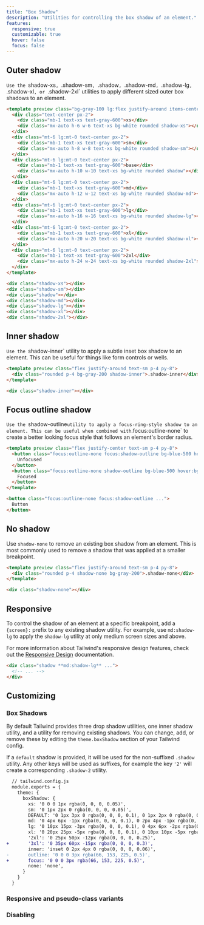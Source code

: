 ```yaml
---
title: "Box Shadow"
description: "Utilities for controlling the box shadow of an element."
features:
  responsive: true
  customizable: true
  hover: false
  focus: false
---
```




## Outer shadow

 `Use the `shadow-xs`, `.shadow-sm`, `.shadow`, `.shadow-md`, `.shadow-lg`, `.shadow-xl`, or `.shadow-2xl` utilities to apply different sized outer box shadows to an element.

```html
<template preview class="bg-gray-100 lg:flex justify-around items-center text-sm p-4 py-8">
  <div class="text-center px-2">
    <div class="mb-1 text-xs text-gray-600">xs</div>
    <div class="mx-auto h-6 w-6 text-xs bg-white rounded shadow-xs"></div>
  </div>
  <div class="mt-6 lg:mt-0 text-center px-2">
    <div class="mb-1 text-xs text-gray-600">sm</div>
    <div class="mx-auto h-8 w-8 text-xs bg-white rounded shadow-sm"></div>
  </div>
  <div class="mt-6 lg:mt-0 text-center px-2">
    <div class="mb-1 text-xs text-gray-600">base</div>
    <div class="mx-auto h-10 w-10 text-xs bg-white rounded shadow"></div>
  </div>
  <div class="mt-6 lg:mt-0 text-center px-2">
    <div class="mb-1 text-xs text-gray-600">md</div>
    <div class="mx-auto h-12 w-12 text-xs bg-white rounded shadow-md"></div>
  </div>
  <div class="mt-6 lg:mt-0 text-center px-2">
    <div class="mb-1 text-xs text-gray-600">lg</div>
    <div class="mx-auto h-16 w-16 text-xs bg-white rounded shadow-lg"></div>
  </div>
  <div class="mt-6 lg:mt-0 text-center px-2">
    <div class="mb-1 text-xs text-gray-600">xl</div>
    <div class="mx-auto h-20 w-20 text-xs bg-white rounded shadow-xl"></div>
  </div>
  <div class="mt-6 lg:mt-0 text-center px-2">
    <div class="mb-1 text-xs text-gray-600">2xl</div>
    <div class="mx-auto h-24 w-24 text-xs bg-white rounded shadow-2xl"></div>
  </div>
</template>

<div class="shadow-xs"></div>
<div class="shadow-sm"></div>
<div class="shadow"></div>
<div class="shadow-md"></div>
<div class="shadow-lg"></div>
<div class="shadow-xl"></div>
<div class="shadow-2xl"></div>
```

## Inner shadow

 `Use the `shadow-inner` utility to apply a subtle inset box shadow to an element. This can be useful for things like form controls or wells.

```html
<template preview class="flex justify-around text-sm p-4 py-8">
  <div class="rounded p-4 bg-gray-200 shadow-inner">.shadow-inner</div>
</template>

<div class="shadow-inner"></div>
```

## Focus outline shadow

 `Use the `shadow-outline` utility to apply a focus-ring-style shadow to an element. This can be useful when combined with `.focus:outline-none` to create a better looking focus style that follows an element's border radius.

```html
<template preview class="flex justify-center text-sm p-4 py-8">
  <button class="focus:outline-none focus:shadow-outline bg-blue-500 hover:bg-blue-600 text-white font-bold py-2 px-4 rounded w-32 mr-6">
    Unfocused
  </button>
  <button class="focus:outline-none shadow-outline bg-blue-500 hover:bg-blue-600 text-white font-bold py-2 px-4 rounded w-32">
    Focused
  </button>
</template>

<button class="focus:outline-none focus:shadow-outline ...">
  Button
</button>
```

## No shadow

Use `shadow-none` to remove an existing box shadow from an element. This is most commonly used to remove a shadow that was applied at a smaller breakpoint.

```html
<template preview class="flex justify-around text-sm p-4 py-8">
  <div class="rounded p-4 shadow-none bg-gray-200">.shadow-none</div>
</template>

<div class="shadow-none"></div>
```

## Responsive

To control the shadow of an element at a specific breakpoint, add a `{screen}:` prefix to any existing shadow utility. For example, use `md:shadow-lg` to apply the `shadow-lg` utility at only medium screen sizes and above.

For more information about Tailwind's responsive design features, check out the [Responsive Design](/docs/responsive-design) documentation.

```html
<div class="shadow **md:shadow-lg** ...">
  <!-- ... -->
</div>
```

## Customizing

### Box Shadows

By default Tailwind provides three drop shadow utilities, one inner shadow utility, and a utility for removing existing shadows. You can change, add, or remove these by editing the `theme.boxShadow` section of your Tailwind config.

If a `default` shadow is provided, it will be used for the non-suffixed `.shadow` utility. Any other keys will be used as suffixes, for example the key `'2'` will create a corresponding `.shadow-2` utility.

```diff
  // tailwind.config.js
  module.exports = {
    theme: {
      boxShadow: {
        xs: '0 0 0 1px rgba(0, 0, 0, 0.05)',
        sm: '0 1px 2px 0 rgba(0, 0, 0, 0.05)',
        DEFAULT: '0 1px 3px 0 rgba(0, 0, 0, 0.1), 0 1px 2px 0 rgba(0, 0, 0, 0.06)',
        md: '0 4px 6px -1px rgba(0, 0, 0, 0.1), 0 2px 4px -1px rgba(0, 0, 0, 0.06)',
        lg: '0 10px 15px -3px rgba(0, 0, 0, 0.1), 0 4px 6px -2px rgba(0, 0, 0, 0.05)',
        xl: '0 20px 25px -5px rgba(0, 0, 0, 0.1), 0 10px 10px -5px rgba(0, 0, 0, 0.04)',
        '2xl': '0 25px 50px -12px rgba(0, 0, 0, 0.25)',
+       '3xl': '0 35px 60px -15px rgba(0, 0, 0, 0.3)',
        inner: 'inset 0 2px 4px 0 rgba(0, 0, 0, 0.06)',
-       outline: '0 0 0 3px rgba(66, 153, 225, 0.5)',
+       focus: '0 0 0 3px rgba(66, 153, 225, 0.5)',
        none: 'none',
      }
    }
  }
```

### Responsive and pseudo-class variants

<Variants plugin="boxShadow" />

### Disabling

<Disabling plugin="boxShadow" />
